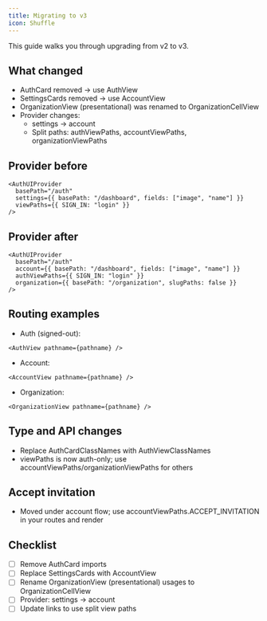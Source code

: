 ```yaml
---
title: Migrating to v3
icon: Shuffle
---
```


This guide walks you through upgrading from v2 to v3.

## What changed

- AuthCard removed → use AuthView
- SettingsCards removed → use AccountView
- OrganizationView (presentational) was renamed to OrganizationCellView
- Provider changes:
  - settings → account
  - Split paths: authViewPaths, accountViewPaths, organizationViewPaths

## Provider before

```tsx
<AuthUIProvider
  basePath="/auth"
  settings={{ basePath: "/dashboard", fields: ["image", "name"] }}
  viewPaths={{ SIGN_IN: "login" }}
/>
```

## Provider after

```tsx
<AuthUIProvider
  basePath="/auth"
  account={{ basePath: "/dashboard", fields: ["image", "name"] }}
  authViewPaths={{ SIGN_IN: "login" }}
  organization={{ basePath: "/organization", slugPaths: false }}
/>
```

## Routing examples

- Auth (signed-out):

```tsx
<AuthView pathname={pathname} />
```

- Account:

```tsx
<AccountView pathname={pathname} />
```

- Organization:

```tsx
<OrganizationView pathname={pathname} />
```

## Type and API changes

- Replace AuthCardClassNames with AuthViewClassNames
- viewPaths is now auth-only; use accountViewPaths/organizationViewPaths for others

## Accept invitation

- Moved under account flow; use accountViewPaths.ACCEPT_INVITATION in your routes and render <AccountView />

## Checklist

- [ ] Remove AuthCard imports
- [ ] Replace SettingsCards with AccountView
- [ ] Rename OrganizationView (presentational) usages to OrganizationCellView
- [ ] Provider: settings → account
- [ ] Update links to use split view paths
